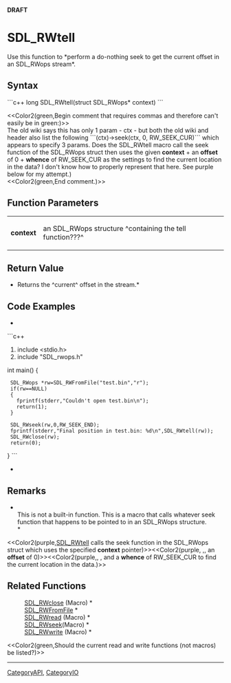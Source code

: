<!-- pragma section-numbers off -->
<!-- pragma disable-camelcase -->
'''DRAFT'''

= SDL_RWtell =
Use this function to *perform a do-nothing seek to get the current offset in an SDL_RWops stream*.


== Syntax ==
```c++
long SDL_RWtell(struct SDL_RWops* context)
```

<<Color2(green,Begin comment that requires commas and therefore can't easily be in green:)>><br/>The old wiki says this has only 1 param - ctx - but both the old wiki and header also list the following ```(ctx)->seek(ctx, 0, RW_SEEK_CUR)``` which appears to specify 3 params.  Does the SDL_RWtell macro call the seek function of the SDL_RWops struct then uses the given '''context''' + an '''offset''' of 0  + '''whence''' of RW_SEEK_CUR as the settings to find the current location in the data?  I don't know how to properly represent that here.  See purple below for my attempt.)<br/><<Color2(green,End comment.)>>

== Function Parameters ==
{|
|'''context'''
|an SDL_RWops structure ^containing the tell function???^
|}

== Return Value ==
*Returns the ^current^ offset in the stream.*

== Code Examples ==
*
```c++
#include <stdio.h>
#include "SDL_rwops.h"

int main()
{
  SDL_RWops *rw=SDL_RWFromFile("test.bin","r");
  if(rw==NULL)
  {
    fprintf(stderr,"Couldn't open test.bin\n");
    return(1);
  }

  SDL_RWseek(rw,0,RW_SEEK_END);
  fprintf(stderr,"Final position in test.bin: %d\n",SDL_RWtell(rw));
  SDL_RWclose(rw);
  return(0);
}
```
*

== Remarks ==
*<br/>This is not a built-in function. This is a macro that calls whatever seek function that happens to be pointed to in an SDL_RWops structure.<br/>*

<<Color2(purple,[[SDL_RWtell]] calls the seek function in the SDL_RWops struct which uses the specified '''context''' pointer)>><<Color2(purple, ,, an '''offset''' of 0)>><<Color2(purple,, , and a '''whence''' of RW_SEEK_CUR to find the current location in the data.)>>

== Related Functions ==
:[[SDL_RWclose]] (Macro) *
:[[SDL_RWFromFile]] *
:[[SDL_RWread]] (Macro) *
:[[SDL_RWseek]](Macro) *
:[[SDL_RWwrite]] (Macro) *

<<Color2(green,Should the current read and write functions (not macros) be listed?)>>

----
[[CategoryAPI]], [[CategoryIO]]
